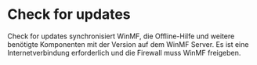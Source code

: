 # Check for updates

Check for updates synchronisiert WinMF, die Offline-Hilfe und weitere benötigte Komponenten mit der Version auf dem WinMF Server. Es ist eine Internetverbindung erforderlich und die Firewall muss WinMF freigeben.
